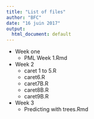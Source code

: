 ```yaml
---
title: "List of files"
author: "BFC"
date: "16 juin 2017"
output:
  html_document: default
---
```


* Week one
    * PML Week 1.Rmd
* Week 2
    * caret 1 to 5.R
    * caret6.R
    * caret7B.R
    * caret8B.R
    * caret9B.R
* Week 3
    * Predicting with trees.Rmd
    
  

